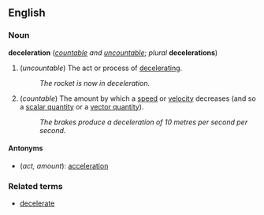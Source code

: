 ==English==
===Noun===
'''deceleration''' (''[[countable]] and [[uncountable]]''; ''plural'' '''decelerations''')

#(''uncountable'') The act or process of [[decelerate|decelerating]].
#:''The rocket is now in deceleration.''
#(''countable'') The amount by which a [[speed]] or [[velocity]] decreases (and so a [[scalar quantity]] or a [[vector quantity]]).
#:''The brakes produce a deceleration of 10 metres per second per second.''

====Antonyms====
*(''act, amount''): [[acceleration]]

===Related terms===
*[[decelerate]]